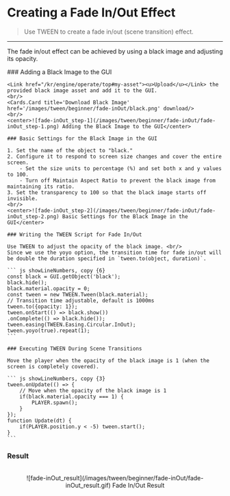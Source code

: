 
# Creating a Fade In/Out Effect

> Use TWEEN to create a fade in/out (scene transition) effect.

---

The fade in/out effect can be achieved by using a black image and adjusting its opacity.

<Steps>
    ### Adding a Black Image to the GUI

    <Link href="/kr/engine/operate/top#my-asset"><u>Upload</u></Link> the provided black image asset and add it to the GUI.
    <br/>
    <Cards.Card title='Download Black Image' href='/images/tween/beginner/fade-inOut/black.png' download/>
    <br/>
    <center>![fade-inOut_step-1](/images/tween/beginner/fade-inOut/fade-inOut_step-1.png) Adding the Black Image to the GUI</center>

    ### Basic Settings for the Black Image in the GUI

    1. Set the name of the object to "black."
    2. Configure it to respond to screen size changes and cover the entire screen.
        - Set the size units to percentage (%) and set both x and y values to 100.
        - Turn off Maintain Aspect Ratio to prevent the black image from maintaining its ratio.
    3. Set the transparency to 100 so that the black image starts off invisible.
    <br/>
    <center>![fade-inOut_step-2](/images/tween/beginner/fade-inOut/fade-inOut_step-2.png) Basic Settings for the Black Image in the GUI</center>

    ### Writing the TWEEN Script for Fade In/Out

    Use TWEEN to adjust the opacity of the black image. <br/>
    Since we use the yoyo option, the transition time for fade in/out will be double the duration specified in `tween.to(object, duration)`.

    ``` js showLineNumbers, copy {6}
    const black = GUI.getObject('black');
    black.hide();
    black.material.opacity = 0;
    const tween = new TWEEN.Tween(black.material);
    // Transition time adjustable, default is 1000ms
    tween.to({opacity: 1});
    tween.onStart(() => black.show())
    .onComplete(() => black.hide());
    tween.easing(TWEEN.Easing.Circular.InOut);
    tween.yoyo(true).repeat(1);
    ```

    ### Executing TWEEN During Scene Transitions

    Move the player when the opacity of the black image is 1 (when the screen is completely covered).

    ``` js showLineNumbers, copy {3}
    tween.onUpdate(() => {
        // Move when the opacity of the black image is 1
        if(black.material.opacity === 1) {
            PLAYER.spawn();
        }
    });
    function Update(dt) {
        if(PLAYER.position.y < -5) tween.start();
    }
    ```
</Steps>

### Result
<br/>
<center>![fade-inOut_result](/images/tween/beginner/fade-inOut/fade-inOut_result.gif) Fade In/Out Result</center>